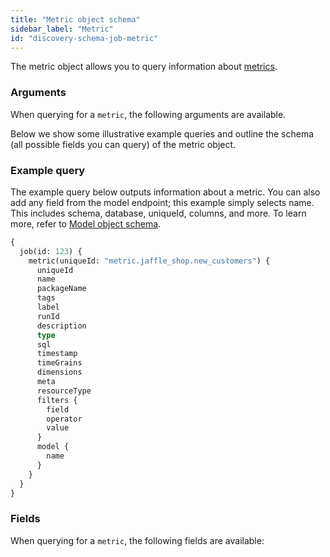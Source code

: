 ```yaml
---
title: "Metric object schema"
sidebar_label: "Metric"
id: "discovery-schema-job-metric"
---
```



The metric object allows you to query information about [metrics](/docs/build/metrics).

### Arguments

When querying for a `metric`, the following arguments are available.

<NodeArgsTable parent="JobNode" name="metric" />

Below we show some illustrative example queries and outline the schema (all possible fields you can query) of the metric object.

### Example query

The example query below outputs information about a metric. You can also add any field from the model endpoint; this example simply selects name. This includes schema, database, uniqueId, columns, and more. To learn more, refer to [Model object schema](/docs/dbt-cloud-apis/discovery-schema-model).


```graphql
{
  job(id: 123) {
    metric(uniqueId: "metric.jaffle_shop.new_customers") {
      uniqueId
      name
      packageName
      tags
      label
      runId
      description
      type
      sql
      timestamp
      timeGrains
      dimensions
      meta
      resourceType
      filters {
        field
        operator
        value
      }
      model {
        name
      }
    }
  }
}
```

### Fields
When querying for a `metric`, the following fields are available:

<SchemaTable nodeName="MetricNode" />
